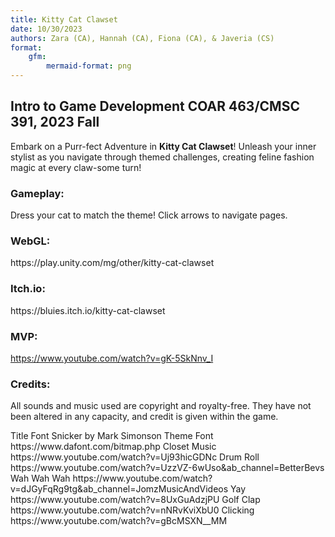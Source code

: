 ```yaml
---
title: Kitty Cat Clawset
date: 10/30/2023
authors: Zara (CA), Hannah (CA), Fiona (CA), & Javeria (CS)
format:
    gfm:
        mermaid-format: png
---
```


## Intro to Game Development COAR 463/CMSC 391, 2023 Fall

Embark on a Purr-fect Adventure in **Kitty Cat Clawset**! Unleash your inner stylist as you navigate through themed challenges, creating feline fashion magic at every claw-some turn!

### Gameplay: 

Dress your cat to match the theme! Click arrows to navigate pages. 

### WebGL: 

https://play.unity.com/mg/other/kitty-cat-clawset

### Itch.io: 

https://bluies.itch.io/kitty-cat-clawset

### MVP:

<https://www.youtube.com/watch?v=gK-5SkNnv_I>

### Credits:

All sounds and music used are copyright and royalty-free. They have not been altered in any capacity, and credit is given within the game.

Title Font
Snicker by Mark Simonson
Theme Font
https://www.dafont.com/bitmap.php
Closet Music 
https://www.youtube.com/watch?v=Uj93hicGDNc 
Drum Roll
https://www.youtube.com/watch?v=UzzVZ-6wUso&ab_channel=BetterBevs
Wah Wah Wah 
https://www.youtube.com/watch?v=dJGyFqRg9tg&ab_channel=JomzMusicAndVideos 
Yay 
https://www.youtube.com/watch?v=8UxGuAdzjPU 
Golf Clap
https://www.youtube.com/watch?v=nNRvKviXbU0 
Clicking
https://www.youtube.com/watch?v=gBcMSXN__MM
